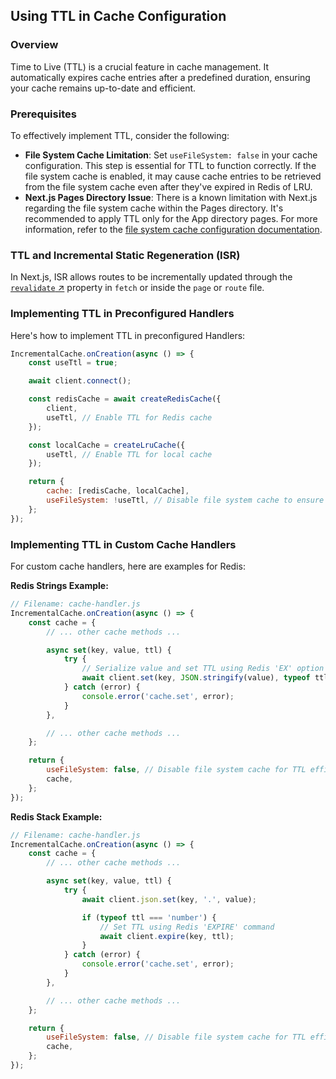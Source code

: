 ## Using TTL in Cache Configuration

### Overview

Time to Live (TTL) is a crucial feature in cache management. It automatically expires cache entries after a predefined duration, ensuring your cache remains up-to-date and efficient.

### Prerequisites

To effectively implement TTL, consider the following:

-   **File System Cache Limitation**: Set `useFileSystem: false` in your cache configuration. This step is essential for TTL to function correctly. If the file system cache is enabled, it may cause cache entries to be retrieved from the file system cache even after they've expired in Redis of LRU.
-   **Next.js Pages Directory Issue**: There is a known limitation with Next.js regarding the file system cache within the Pages directory. It's recommended to apply TTL only for the App directory pages. For more information, refer to the [file system cache configuration documentation](/configuration/use-file-system#configuring-access-to-the-file-system).

### TTL and Incremental Static Regeneration (ISR)

In Next.js, ISR allows routes to be incrementally updated through the [`revalidate` ↗](https://nextjs.org/docs/app/building-your-application/data-fetching/fetching-caching-and-revalidating#time-based-revalidation) property in `fetch` or inside the `page` or `route` file.

### Implementing TTL in Preconfigured Handlers

Here's how to implement TTL in preconfigured Handlers:

```js filename="cache-handler.js" copy
IncrementalCache.onCreation(async () => {
    const useTtl = true;

    await client.connect();

    const redisCache = await createRedisCache({
        client,
        useTtl, // Enable TTL for Redis cache
    });

    const localCache = createLruCache({
        useTtl, // Enable TTL for local cache
    });

    return {
        cache: [redisCache, localCache],
        useFileSystem: !useTtl, // Disable file system cache to ensure TTL effectiveness
    };
});
```

### Implementing TTL in Custom Cache Handlers

For custom cache handlers, here are examples for Redis:

**Redis Strings Example:**

```js
// Filename: cache-handler.js
IncrementalCache.onCreation(async () => {
    const cache = {
        // ... other cache methods ...

        async set(key, value, ttl) {
            try {
                // Serialize value and set TTL using Redis 'EX' option
                await client.set(key, JSON.stringify(value), typeof ttl === 'number' ? { EX: ttl } : undefined);
            } catch (error) {
                console.error('cache.set', error);
            }
        },

        // ... other cache methods ...
    };

    return {
        useFileSystem: false, // Disable file system cache for TTL efficiency
        cache,
    };
});
```

**Redis Stack Example:**

```js
// Filename: cache-handler.js
IncrementalCache.onCreation(async () => {
    const cache = {
        // ... other cache methods ...

        async set(key, value, ttl) {
            try {
                await client.json.set(key, '.', value);

                if (typeof ttl === 'number') {
                    // Set TTL using Redis 'EXPIRE' command
                    await client.expire(key, ttl);
                }
            } catch (error) {
                console.error('cache.set', error);
            }
        },

        // ... other cache methods ...
    };

    return {
        useFileSystem: false, // Disable file system cache for TTL efficiency
        cache,
    };
});
```
